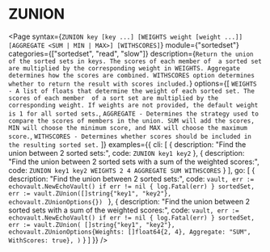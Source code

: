 # ZUNION

<Page
  syntax={`ZUNION key [key ...] [WEIGHTS weight [weight ...]] [AGGREGATE <SUM | MIN | MAX>] [WITHSCORES]`}
  module={"sortedset"}
  categories={["sortedset", "read", "slow"]}
  description={`Return the union of the sorted sets in keys. The scores of each member of 
a sorted set are multiplied by the corresponding weight in WEIGHTS. Aggregate determines how the scores are combined.
WITHSCORES option determines whether to return the result with scores included.`}
  options={[
    `WEIGHTS - A list of floats that determine the weight of each sorted set. The scores of each member 
    of a sort set are multiplied by the corresponding weight. If weights are not provided, the default weight
    is 1 for all sorted sets.`,
    `AGGREGATE - Determines the strategy used to compare the scores of members in the union.
    SUM will add the scores, MIN will choose the minimum score, and MAX will choose the maximum score.`,
    `WITHSCORES - Determines whether scores should be included in the resulting sorted set.`
  ]}
  examples={{
    cli: [
      {
        description: "Find the union between 2 sorted sets:",
        code: `ZUNION key1 key2`
      },
      {
        description: "Find the union between 2 sorted sets with a sum of the weighted scores:",
        code: `ZUNION key1 key2 WEIGHTS 2 4 AGGREGATE SUM WITHSCORES`
      }
    ],
    go: [
      {
        description: "Find the union between 2 sorted sets:",
        code: `vault, err := echovault.NewEchoVault()
if err != nil {
  log.Fatal(err)
}
sortedSet, err := vault.ZUnion([]string{"key1", "key2"}, echovault.ZUnionOptions{})
`
      },
      {
        description: "Find the union between 2 sorted sets with a sum of the weighted scores:",
        code: `vault, err := echovault.NewEchoVault()
if err != nil {
  log.Fatal(err)
}
sortedSet, err := vault.ZUnion(
  []string{"key1", "key2"},
  echovault.ZUnionOptions{Weights: []float64{2, 4}, Aggregate: "SUM", WithScores: true},
)`
      }
    ]
  }}
/>  